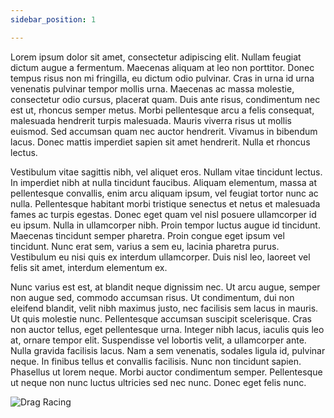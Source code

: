 ```yaml
---
sidebar_position: 1

---
```




Lorem ipsum dolor sit amet, consectetur adipiscing elit. Nullam feugiat dictum augue a fermentum. Maecenas aliquam at leo non porttitor. Donec tempus risus non mi fringilla, eu dictum odio pulvinar. Cras in urna id urna venenatis pulvinar tempor mollis urna. Maecenas ac massa molestie, consectetur odio cursus, placerat quam. Duis ante risus, condimentum nec est ut, rhoncus semper metus. Morbi pellentesque arcu a felis consequat, malesuada hendrerit turpis malesuada. Mauris viverra risus ut mollis euismod. Sed accumsan quam nec auctor hendrerit. Vivamus in bibendum lacus. Donec mattis imperdiet sapien sit amet hendrerit. Nulla et rhoncus lectus.

Vestibulum vitae sagittis nibh, vel aliquet eros. Nullam vitae tincidunt lectus. In imperdiet nibh at nulla tincidunt faucibus. Aliquam elementum, massa at pellentesque convallis, enim arcu aliquam ipsum, vel feugiat tortor nunc ac nulla. Pellentesque habitant morbi tristique senectus et netus et malesuada fames ac turpis egestas. Donec eget quam vel nisl posuere ullamcorper id eu ipsum. Nulla in ullamcorper nibh. Proin tempor luctus augue id tincidunt. Maecenas tincidunt semper pharetra. Proin congue eget ipsum vel tincidunt. Nunc erat sem, varius a sem eu, lacinia pharetra purus. Vestibulum eu nisi quis ex interdum ullamcorper. Duis nisl leo, laoreet vel felis sit amet, interdum elementum ex.

Nunc varius est est, at blandit neque dignissim nec. Ut arcu augue, semper non augue sed, commodo accumsan risus. Ut condimentum, dui non eleifend blandit, velit nibh maximus justo, nec facilisis sem lacus in mauris. Ut quis molestie nunc. Pellentesque accumsan suscipit scelerisque. Cras non auctor tellus, eget pellentesque urna. Integer nibh lacus, iaculis quis leo at, ornare tempor elit. Suspendisse vel lobortis velit, a ullamcorper ante. Nulla gravida facilisis lacus. Nam a sem venenatis, sodales ligula id, pulvinar neque. In finibus tellus et convallis facilisis. Nunc non tincidunt sapien. Phasellus ut lorem neque. Morbi auctor condimentum semper. Pellentesque ut neque non nunc luctus ultricies sed nec nunc. Donec eget felis nunc.

![Drag Racing](../../static/img/docusaurus.png)

<ReactPlayer playing controls url='https://www.youtube.com/watch?v=ottYE7fUN4A' />